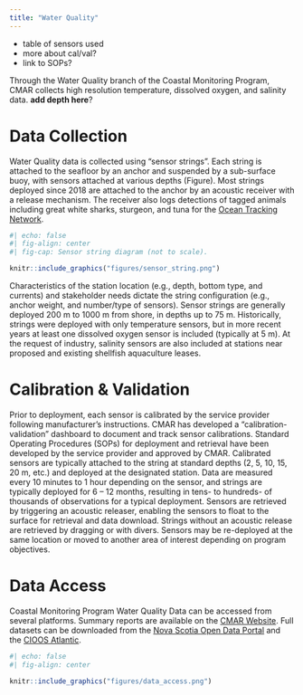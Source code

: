 ```yaml
---
title: "Water Quality"
---
```


- table of sensors used
- more about cal/val? 
- link to SOPs?


Through the Water Quality branch of the Coastal Monitoring Program, CMAR collects high resolution temperature, dissolved oxygen, and salinity data. **add depth here**?

# Data Collection

Water Quality data is collected using “sensor strings”. Each string is attached to the seafloor by an anchor and suspended by a sub-surface buoy, with sensors attached at various depths (Figure). Most strings deployed since 2018 are attached to the anchor by an acoustic receiver with a release mechanism. The receiver also logs detections of tagged animals including great white sharks, sturgeon, and tuna for the [Ocean Tracking Network](https://oceantrackingnetwork.org/).

```r
#| echo: false
#| fig-align: center
#| fig-cap: Sensor string diagram (not to scale).

knitr::include_graphics("figures/sensor_string.png")
```

Characteristics of the station location (e.g., depth, bottom type, and currents) and stakeholder needs dictate the string configuration (e.g., anchor weight, and number/type of sensors). Sensor strings are generally deployed 200 m to 1000 m from shore, in depths up to 75 m. Historically, strings were deployed with only temperature sensors, but in more recent years at least one dissolved oxygen sensor is included (typically at 5 m). At the request of industry, salinity sensors are also included at stations near proposed and existing shellfish aquaculture leases.

# Calibration & Validation

Prior to deployment, each sensor is calibrated by the service provider following manufacturer’s instructions. CMAR has developed a “calibration-validation” dashboard to document and track sensor calibrations. Standard Operating Procedures (SOPs) for deployment and retrieval have been developed by the service provider and approved by CMAR. Calibrated sensors are typically attached to the string at standard depths (2, 5, 10, 15, 20 m, etc.) and deployed at the designated station. Data are measured every 10 minutes to 1 hour depending on the sensor, and strings are typically deployed for 6 – 12 months, resulting in tens- to hundreds- of thousands of observations for a typical deployment. Sensors are retrieved by triggering an acoustic releaser, enabling the sensors to float to the surface for retrieval and data download. Strings without an acoustic release are retrieved by dragging or with divers. Sensors may be re-deployed at the same location or moved to another area of interest depending on program objectives. 

# Data Access

Coastal Monitoring Program Water Quality Data can be accessed from several platforms. Summary reports are available on the [CMAR Website](https://cmar.ca/reports/). Full datasets can be downloaded from the [Nova Scotia Open Data Portal](https://data.novascotia.ca/browse?tags=coastal+monitoring+program) and the [CIOOS Atlantic](https://catalogue.cioosatlantic.ca/organization/cmar).

```r
#| echo: false
#| fig-align: center

knitr::include_graphics("figures/data_access.png")
```





